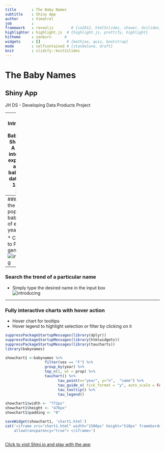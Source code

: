 ```yaml
---
title       : The Baby Names
subtitle    : Shiny App
author      : Vimatrel
job         : 
framework   : revealjs        # {io2012, html5slides, shower, dzslides, ...}
highlighter : highlight.js  # {highlight.js, prettify, highlight}
hitheme     : zenburn      # 
widgets     : []            # {mathjax, quiz, bootstrap}
mode        : selfcontained # {standalone, draft}
knit        : slidify::knit2slides
---
```


# The Baby Names  
## Shiny App  
JH DS - Developing Data Products Project  

---
## Introducing the Babynames Shiny App  
A simple interactive exploration app  
US baby name data years 1880 to 2013 

--- 
### Explore the most popular baby name of each year  
  
* Checkbox to Filter by gender  
![introducing](intro.png)  


---
### Search the trend of a particular name  
  
* Simply type the desired name in the input box  
![introducing](textinput.png)  

---
### Fully interactive charts with hover action  
* Hover chart for tooltips  
* Hover legend to highlight selection or filter by clicking on it  
  
  

```r
suppressPackageStartupMessages(library(dplyr))
suppressPackageStartupMessages(library(htmlwidgets))
suppressPackageStartupMessages(library(taucharts))
library(babynames)
```

```r

showchart1 <-babynames %>% 
                  filter(sex == "F") %>% 
                  group_by(year) %>% 
                  top_n(1, wt = prop) %>% 
                  tauchart() %>% 
                        tau_point(x="year", y="n",  "name") %>%
                        tau_guide_x( tick_format = "y", auto_scale = FALSE ) %>% 
                        tau_tooltip() %>% 
                        tau_legend()
                        
showchart1$width <- "772px"
showchart1$height <- "476px" 
showchart1$padding <- "0"

saveWidget(showchart1, 'chart1.html')
cat('<iframe src="chart1.html" width="1500px" height="510px" frameborder="0"
    allowtransparency="true"> </iframe>')



```

[Click to visit Shini.io and play with the app](https://vimatrel.shinyapps.io/babynamesApp )  




